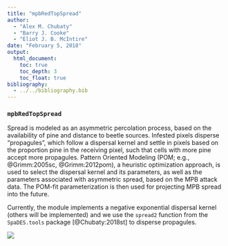 ```yaml
---
title: "mpbRedTopSpread"
author:
  - "Alex M. Chubaty"
  - "Barry J. Cooke"
  - "Eliot J. B. McIntire"
date: "February 5, 2018"
output:
  html_document:
    toc: true
    toc_depth: 3
    toc_float: true
bibliography:
  - ../../bibliography.bib
---
```


### `mpbRedTopSpread`

Spread is modeled as an asymmetric percolation process, based on the availability of pine and distance to beetle sources.
Infested pixels disperse "propagules", which follow a dispersal kernel and settle in pixels based on the proportion pine in the receiving pixel, such that cells with more pine accept more propagules.
Pattern Oriented Modeling (POM; e.g., @Grimm:2005sc, @Grimm:2012pom), a heuristic optimization approach, is used to select the dispersal kernel and its parameters, as well as the parameters associated with asymmetric spread, based on the MPB attack data.
The POM-fit parameterization is then used for projecting MPB spread into the future.

Currently, the module implements a negative exponential dispersal kernel (others will be implemented) and we use the `spread2` function from the `SpaDES.tools` package [@Chubaty:2018st] to disperse propagules.

![](modules/mpbRedTopSpread/sample_spread.png)

